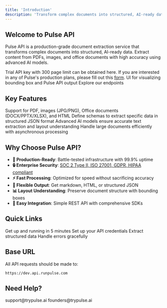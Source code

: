 ```yaml
---
title: 'Introduction'
description: 'Transform complex documents into structured, AI-ready data'
---
```


## Welcome to Pulse API

Pulse API is a production-grade document extraction service that transforms complex documents into structured, AI-ready data. Extract content from PDFs, images, and office documents with high accuracy using advanced AI models.

<CardGroup cols={3}>
  <Card title="Console" icon="browser" href="https://console.runpulse.com">
    Trial API key with 300 page limit can be obtained here. If you are interested in any of Pulse's production plans, please fill out this <a href="https://www.runpulse.com/pricing-studio-pulse" style={{textDecoration: 'underline'}}>form</a>.
  </Card>
  <Card title="Playground" icon="window" href="https://platform.runpulse.com">
    UI for visualizing bounding box and Pulse API output
  </Card>
  <Card title="API Reference" icon="code" href="/api-reference/introduction">
    Explore our endpoints
  </Card>
</CardGroup>

## Key Features

<CardGroup cols={2}>
  <Card title="Multiple File Types" icon="file">
    Support for PDF, images (JPG/PNG), Office documents (DOCX/PPTX/XLSX), and HTML
  </Card>
  <Card title="Structured Extraction" icon="table">
    Define schemas to extract specific data in structured JSON format
  </Card>
  <Card title="High Accuracy" icon="sparkles">
    Advanced AI models ensure accurate text extraction and layout understanding
  </Card>
  <Card title="Async Processing" icon="clock">
    Handle large documents efficiently with asynchronous processing
  </Card>
</CardGroup>

## Why Choose Pulse API?

- **🚀 Production-Ready**: Battle-tested infrastructure with 99.9% uptime
- **🔒 Enterprise Security**: [SOC 2 Type II, ISO 27001, GDPR, HIPAA compliant](https://www.runpulse.com/security)
- **⚡ Fast Processing**: Optimized for speed without sacrificing accuracy
- **🎯 Flexible Output**: Get markdown, HTML, or structured JSON
- **📊 Layout Understanding**: Preserve document structure with bounding boxes
- **🔄 Easy Integration**: Simple REST API with comprehensive SDKs

## Quick Links

<CardGroup cols={2}>
  <Card title="Quickstart Guide" icon="rocket" href="/quickstart">
    Get up and running in 5 minutes
  </Card>
  <Card title="Authentication" icon="key" href="/authentication">
    Set up your API credentials
  </Card>
  <Card title="Schema Extraction" icon="code" href="/core-concepts/schema-extraction">
    Extract structured data
  </Card>
  <Card title="Error Handling" icon="triangle-exclamation" href="/advanced/error-handling">
    Handle errors gracefully
  </Card>
</CardGroup>

## Base URL

All API requests should be made to:

```
https://dev.api.runpulse.com
```

## Need Help?

<CardGroup cols={2}>
  <Card title="Email Support" icon="envelope" href="mailto:support@trypulse.ai">
    support@trypulse.ai
  </Card>
  <Card title="Contact Founders" icon="users" href="mailto:founders@trypulse.ai">
    founders@trypulse.ai
  </Card>
</CardGroup>

